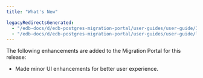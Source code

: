 ```yaml
---
title: "What's New"

legacyRedirectsGenerated:
  - "/edb-docs/d/edb-postgres-migration-portal/user-guides/user-guide/3.0.1/whats_new.html"
  - "/edb-docs/d/edb-postgres-migration-portal/user-guides/user-guide/latest/whats_new.html"
---
```


<div id="whats_new" class="registered_link"></div>

The following enhancements are added to the Migration Portal for this release:

-   Made minor UI enhancements for better user experience.
